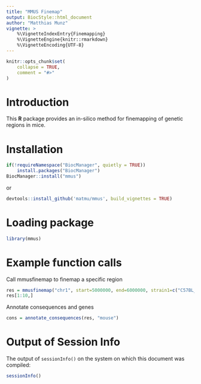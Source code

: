 ```yaml
---
title: "MMUS Finemap"
output: BiocStyle::html_document
author: "Matthias Munz"
vignette: >
    %\VignetteIndexEntry{Finemapping}
    %\VignetteEngine{knitr::rmarkdown}
    %\VignetteEncoding{UTF-8}
---
```



```r
knitr::opts_chunk$set(
    collapse = TRUE,
    comment = "#>"
)
```

# Introduction
This **R** package provides an in-silico method for finemapping of genetic regions in mice.


# Installation
```r
if(!requireNamespace("BiocManager", quietly = TRUE))
    install.packages("BiocManager")
BiocManager::install("mmus")
```

or 

```r
devtools::install_github('matmu/mmus', build_vignettes = TRUE)
```

# Loading package
```r
library(mmus)
```

# Example function calls
Call mmusfinemap to finemap a specific region
```r
res = mmusfinemap("chr1", start=5000000, end=6000000, strain1=c("C57BL_6J"), strain2=c("AKR_J", "A_J", "BALB_cJ"))
res[1:10,]
```

Annotate consequences and genes
```r
cons = annotate_consequences(res, "mouse")
```

# Output of Session Info
The output of ```sessionInfo()``` on the system
on which this document was compiled:
```r
sessionInfo()
```
